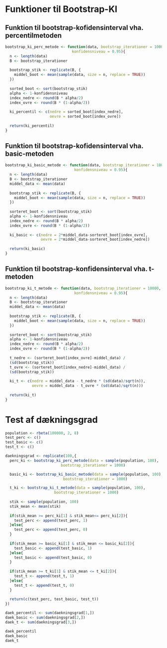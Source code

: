 # Funktioner til Bootstrap-KI
## Funktion til bootstrap-kofidensinterval vha. percentilmetoden
```r
bootstrap_ki_perc_metode <- function(data, bootstrap_iterationer = 10000,
                              konfidensniveau = 0.95){
  n <- length(data)
  B <- bootstrap_iterationer
  
  bootstrap_stik <- replicate(B, {
    middel_boot <- mean(sample(data, size = n, replace = TRUE))
  })
  
  sorted_boot <- sort(bootstrap_stik)
  alpha <- 1-konfidensniveau
  index_nedre <- round(B * alpha/2)
  index_ovre <- round(B * (1-alpha/2))
  
  ki_percentil <- c(nedre = sorted_boot[index_nedre],
                    oevre = sorted_boot[index_ovre])
  
  return(ki_percentil)
}
```

## Funktion til bootstrap-kofidensinterval vha. basic-metoden
```r
bootstrap_ki_basic_metode <- function(data, bootstrap_iterationer = 10000,
                               konfidensniveau = 0.95){
  n <- length(data)
  B <- bootstrap_iterationer
  middel_data <- mean(data)
  
  bootstrap_stik <- replicate(B, {
    middel_boot <- mean(sample(data, size = n, replace = TRUE))
  })
  
  sorteret_boot <- sort(bootstrap_stik)
  alpha <- 1-konfidensniveau
  index_nedre <- round(B * alpha/2)
  index_ovre <- round(B * (1-alpha/2))
  
  ki_basic <- c(nedre = 2*middel_data-sorteret_boot[index_ovre],
                oevre = 2*middel_data-sorteret_boot[index_nedre])
  
  return(ki_basic)
}
```


## Funktion til bootstrap-konfidensinterval vha. t-metoden
```r
bootstrap_ki_t_metode <- function(data, bootstrap_iterationer = 10000,
                               konfidensniveau = 0.95){
  n <- length(data)
  B <- bootstrap_iterationer
  middel_data <- mean(data)
  
  bootstrap_stik <- replicate(B, {
    middel_boot <- mean(sample(data, size = n, replace = TRUE))
  })
  
  sorteret_boot <- sort(bootstrap_stik)
  alpha <- 1-konfidensniveau
  index_nedre <- round(B * alpha/2)
  index_ovre <- round(B * (1-alpha/2))
  
  t_nedre <- (sorteret_boot[index_ovre]-middel_data) /
  (sd(bootstrap_stik))
  t_ovre <- (sorteret_boot[index_nedre]-middel_data) /
  (sd(bootstrap_stik))
  
  ki_t <- c(nedre = middel_data - t_nedre * (sd(data)/sqrt(n)),
            oevre = middel_data - t_ovre * (sd(data)/sqrt(n)))
  
  return(ki_t)
}
```



# Test af dækningsgrad
```r
population <- rbeta(100000, 2, 8)
test_perc <- c()
test_basic <- c()
test_t <- c()

daekningsgrad <- replicate(100,{
  perc_ki <- bootstrap_ki_perc_metode(data = sample(population, 100),
                         bootstrap_iterationer = 1000)

  basic_ki <- bootstrap_ki_basic_metode(data = sample(population, 100),
                          bootstrap_iterationer = 1000)

  t_ki <- bootstrap_ki_t_metode(data = sample(population, 100),
                      bootstrap_iterationer = 1000)
  
  stik <- sample(population, 100)
  stik_mean <- mean(stik)
  
  if(stik_mean >= perc_ki[1] & stik_mean<= perc_ki[2]){
    test_perc <- append(test_perc, 1)
  }else{
    test_perc <- append(test_perc, 0)
  }
  
  if(stik_mean >= basic_ki[1] & stik_mean <= basic_ki[2]){
    test_basic <- append(test_basic, 1)
  }else{
    test_basic <- append(test_basic, 0)
  }
  
  if(stik_mean >= t_ki[1] & stik_mean <= t_ki[2]){
    test_t <- append(test_t, 1)
  }else{
    test_t <- append(test_t, 0)
  }
  
  return(c(test_perc, test_basic, test_t))
})

daek_percentil <- sum(daekningsgrad[1,])
daek_basic <- sum(daekningsgrad[2,])
daek_t <- sum(daekningsgrad[3,])

daek_percentil
daek_basic
daek_t
```















